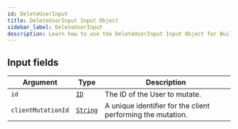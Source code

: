 ```yaml
---
id: DeleteUserInput
title: DeleteUserInput Input Object
sidebar_label: DeleteUserInput
description: Learn how to use the DeleteUserInput Input Object for Builder's API.
---
```


## Input fields

| Argument           | Type                                     | Description                                                 |
| ------------------ | ---------------------------------------- | ----------------------------------------------------------- |
| `id`               | [`ID`](/composer/builder/api/schema/scalar/ID.mdx)         | The ID of the User to mutate.                               |
| `clientMutationId` | [`String`](/composer/builder/api/schema/scalar/String.mdx) | A unique identifier for the client performing the mutation. |
